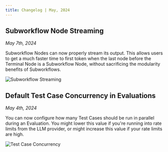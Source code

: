 ```yaml
---
title: Changelog | May, 2024
---
```


## Subworkflow Node Streaming

_May 7th, 2024_

Subworkflow Nodes can now properly stream its output. This allows users to get a much faster time to first token when the last node before the Terminal Node is a Subworkflow Node, without sacrificing the modularity benefits of Subworkflows.

![Subworkflow Streaming](https://storage.googleapis.com/vellum-public/help-docs/changelogs/2024-05/subworkflow-streaming.gif)

## Default Test Case Concurrency in Evaluations

_May 4th, 2024_

You can now configure how many Test Cases should be run in parallel during an Evaluation. You might lower this value
if you're running into rate limits from the LLM provider, or might increase this value if your rate limits are high.

![Test Case Concurrency](https://storage.googleapis.com/vellum-public/help-docs/changelogs/2024-05/default-test-case-concurrency.png)
